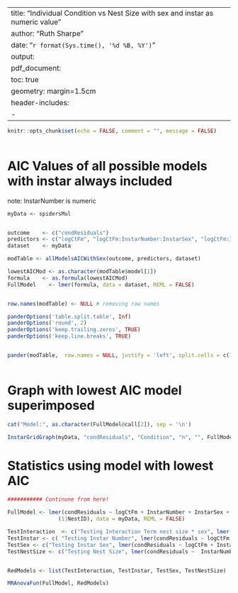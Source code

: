 

---
title: "Individual Condition vs Nest Size with sex and instar as numeric value"
author: "Ruth Sharpe"
date: "`r format(Sys.time(), '%d %B, %Y')`"
output:
  pdf_document:
    toc: true
geometry: margin=1.5cm
header-includes:
    - \usepackage{caption}
---

\captionsetup[table]{labelformat=empty}

```{r include = FALSE}
knitr::opts_chunk$set(echo = FALSE, comment = "", message = FALSE)
	
```

AIC Values of all possible models with instar always included
====================

note: InstarNumber is numeric

```{r kable, results='asis',  echo = FALSE, warnings = FALSE, message = FALSE}

myData <- spidersMul


outcome    <- c("condResiduals")
predictors <- c("logCtFm", "logCtFm:InstarNumber:InstarSex", "logCtFm:InstarNumber", "InstarSex:InstarNumber", "InstarSex:logCtFm")
dataset    <- myData

modTable <- allModelsAICWithSex(outcome, predictors, dataset)

lowestAICMod <- as.character(modTable$model[1])
formula    <- as.formula(lowestAICMod)
FullModel    <- lmer(formula, data = dataset, REML = FALSE)


row.names(modTable) <- NULL # removing row names

panderOptions('table.split.table', Inf)
panderOptions('round', 2)
panderOptions('keep.trailing.zeros', TRUE)
panderOptions('keep.line.breaks', TRUE)


pander(modTable,  row.names = NULL, justify = 'left', split.cells = c(1, 2, 61, 2))
	
```



Graph with lowest AIC model superimposed
====================
 

```{r, fig.height=7, fig.width=13}


cat("Model:", as.character(FullModel@call[2]), sep = '\n')

InstarGridGraph(myData, "condResiduals", "Condition", "n", "", FullModel, "y")

```

\pagebreak


Statistics using model with lowest AIC
====================


```{r Stats,  results='asis', echo = FALSE, comment = "", }

########### Continune from here!

FullModel <- lmer(condResiduals ~ logCtFm + InstarNumber + InstarSex + logCtFm:InstarSex +
				(1|NestID), data = myData, REML = FALSE)

TestInteraction  <- c("Testing Interaction Term nest size * sex", lmer(condResiduals ~ logCtFm + InstarNumber + InstarSex  + (1|NestID), data = myData, REML = FALSE))
TestInstar <- c( "Testing Instar Number", lmer(condResiduals ~ logCtFm + InstarSex + logCtFm:InstarSex + (1|NestID), data = myData, REML = FALSE))
TestSex <- c("Testing Instar Sex", lmer(condResiduals ~ logCtFm + InstarNumber  +  (1|NestID), data = myData, REML = FALSE))
TestNestSize <- c("Testing Nest Size", lmer(condResiduals ~  InstarNumber + InstarSex  + (1|NestID) , data = myData, REML = FALSE))


RedModels <- list(TestInteraction, TestInstar, TestSex, TestNestSize)

MRAnovaFun(FullModel, RedModels)

```
